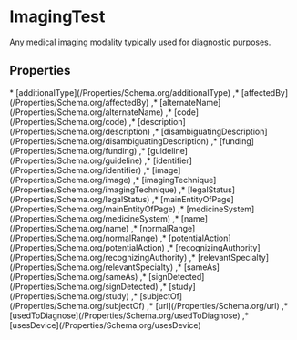 # ImagingTest

Any medical imaging modality typically used for diagnostic purposes.

## Properties

<Grid>
* [additionalType](/Properties/Schema.org/additionalType)
,* [affectedBy](/Properties/Schema.org/affectedBy)
,* [alternateName](/Properties/Schema.org/alternateName)
,* [code](/Properties/Schema.org/code)
,* [description](/Properties/Schema.org/description)
,* [disambiguatingDescription](/Properties/Schema.org/disambiguatingDescription)
,* [funding](/Properties/Schema.org/funding)
,* [guideline](/Properties/Schema.org/guideline)
,* [identifier](/Properties/Schema.org/identifier)
,* [image](/Properties/Schema.org/image)
,* [imagingTechnique](/Properties/Schema.org/imagingTechnique)
,* [legalStatus](/Properties/Schema.org/legalStatus)
,* [mainEntityOfPage](/Properties/Schema.org/mainEntityOfPage)
,* [medicineSystem](/Properties/Schema.org/medicineSystem)
,* [name](/Properties/Schema.org/name)
,* [normalRange](/Properties/Schema.org/normalRange)
,* [potentialAction](/Properties/Schema.org/potentialAction)
,* [recognizingAuthority](/Properties/Schema.org/recognizingAuthority)
,* [relevantSpecialty](/Properties/Schema.org/relevantSpecialty)
,* [sameAs](/Properties/Schema.org/sameAs)
,* [signDetected](/Properties/Schema.org/signDetected)
,* [study](/Properties/Schema.org/study)
,* [subjectOf](/Properties/Schema.org/subjectOf)
,* [url](/Properties/Schema.org/url)
,* [usedToDiagnose](/Properties/Schema.org/usedToDiagnose)
,* [usesDevice](/Properties/Schema.org/usesDevice)

</Grid>

